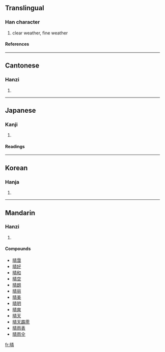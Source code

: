 {{see|晴}}

==Translingual==
===Han character===
{{Han char|rn=72|rad=日|as=08|sn=12|four=6502<sub>7</sub>|canj=日手一月 (AQMB)|ids=⿰[[日]][[青]]}}
# clear weather, fine weather
====References====
{{Han ref|kx=0496.390|dkj=13994|dj=0863.100|hdz=21515.070|uh=6674|ud=26228|bh=B4B8|bd=46264}}

----

==Cantonese==
===Hanzi===
{{yue-hanzi|jyut=|y=ching4}}
# {{defn|Cantonese}}

----
==Japanese==
===Kanji===
{{ja-kanji|grade=2|rs=日08}}
# {{defn|Japanese}} 
====Readings====
{{ja-readings|on=[[せい]] (sei)|kun=[[はれる]] (hareru), [[はれ]] (hare), [[はらす]] (harasu)}}

----
==Korean==
===Hanja===
{{ko-hanja|hangeul=[[청]]|eumhun=|rv=cheong|mr=ch'ŏng|y=cheng}}
# {{defn|Korean}}

----
==Mandarin==
===Hanzi===
{{cmn-hanzi|pin=[[qíng]] ([[qing2]]), [[zhěng]] ([[zheng3]])|wg=ch'ing<sup>2</sup>, cheng<sup>3</sup>}}
# {{defn|Mandarin}}

====Compounds====
*[[晴霭]]
*[[晴好]]
*[[晴和]]
*[[晴空]]
*[[晴朗]]
*[[晴丽]]
*[[晴美]]
*[[晴明]]
*[[晴爽]]
*[[晴天]]
*[[晴天霹雳]]
*[[晴雨表]]
*[[晴雨伞]]

[[fr:晴]]